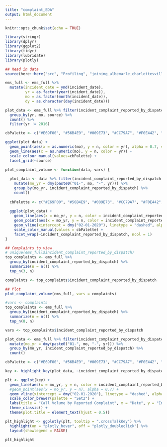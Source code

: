 ```yaml
---
title: "complaint_EDA"
output: html_document
---
```


```r
knitr::opts_chunk$set(echo = TRUE)
```

```r
library(stringr)
library(dplyr)
library(ggplot2)
library(tidyr)
library(lubridate)
library(plotly)

## Read in data
source(here::here("src", "Profiling", "joining_albemarle_charlottesville.R"))

ems_full <- ems_full %>% 
  mutate(incident_date = ymd(incident_date), 
         yr = as.factor(year(incident_date)), 
         mo = as.factor(month(incident_date)), 
         dy = as.character(day(incident_date)))
```

```r
plot_data <- ems_full %>% filter(incident_complaint_reported_by_dispatch %in% c("Breathing Problem")) %>%
  group_by(yr, mo, source) %>%
  count() %>%
  filter(yr != 2016)

cbPalette <- c("#E69F00", "#56B4E9", "#009E73", "#CC79A7", "#F0E442", "#0072B2", "#D55E00")

ggplot(plot_data) +
  geom_point(aes(x = as.numeric(mo), y = n, color = yr), alpha = 0.7, shape = 1) +
  geom_line(aes(x = as.numeric(mo), y = n, color = yr)) +
  scale_colour_manual(values=cbPalette) +
  facet_grid(~source)
```

```r
plot_complaint_volume <- function(data, vars) {
  
  plot_data <- data %>% filter(incident_complaint_reported_by_dispatch %in% vars) %>%
    mutate(mo_yr = dmy(paste0("01-", mo, "-", yr))) %>%
    group_by(mo_yr, incident_complaint_reported_by_dispatch) %>%
    count()
  
  cbPalette <- c("#E69F00", "#56B4E9", "#009E73", "#CC79A7", "#F0E442", "#0072B2", "#D55E00")
  
  ggplot(plot_data) + 
    geom_line(aes(x = mo_yr, y = n, color = incident_complaint_reported_by_dispatch), alpha = 1) + 
    geom_point(aes(x = mo_yr, y = n, color = incident_complaint_reported_by_dispatch), alpha = 0.7) +
    geom_vline(xintercept = dmy("02-01-2020"), linetype = "dashed", alpha = 0.8) +
    scale_color_manual(values = cbPalette) +
    facet_wrap(~incident_complaint_reported_by_dispatch, ncol = 1)
}
```


```r
## Complaints to view
# unique(ems_full$incident_complaint_reported_by_dispatch)
top_complaints <- ems_full %>% 
  group_by(incident_complaint_reported_by_dispatch) %>% 
  summarize(n = n()) %>% 
  top_n(3, n)

complaints <- top_complaints$incident_complaint_reported_by_dispatch

## Plot
plot_complaint_volume(ems_full, vars = complaints)
```

```r
#vars <- complaints
top_complaints <- ems_full %>% 
  group_by(incident_complaint_reported_by_dispatch) %>% 
  summarize(n = n()) %>% 
  top_n(8, n)

vars <- top_complaints$incident_complaint_reported_by_dispatch

plot_data <- ems_full %>% filter(incident_complaint_reported_by_dispatch %in% vars) %>%
  mutate(mo_yr = dmy(paste0("01-", mo, "-", yr))) %>%
  group_by(mo_yr, incident_complaint_reported_by_dispatch) %>%
  count()

cbPalette <- c("#E69F00", "#56B4E9", "#009E73", "#CC79A7", "#F0E442", "#0072B2", "#D55E00")

key <- highlight_key(plot_data, ~incident_complaint_reported_by_dispatch)

plt <- ggplot(key) + 
  geom_line(aes(x = mo_yr, y = n, color = incident_complaint_reported_by_dispatch), alpha = 1) + 
  #geom_point(aes(x = mo_yr, y = n), alpha = 0.7) +
  geom_vline(xintercept = dmy("02-01-2020"), linetype = "dashed", alpha = 0.8) +
  scale_color_brewer(palette = "Set2") +
  labs(title = "Call Volume by Reported Complaint", x = "Date", y = "Incidents per month") +
  theme_classic() +
  theme(plot.title = element_text(hjust = 0.5))

plt_highlight <- ggplotly(plt, tooltip = ".crossTalkKey") %>% 
  highlight(on = "plotly_hover", off = "plotly_doubleclick") %>%
  layout(showlegend = FALSE)

plt_highlight

```

```r


```
